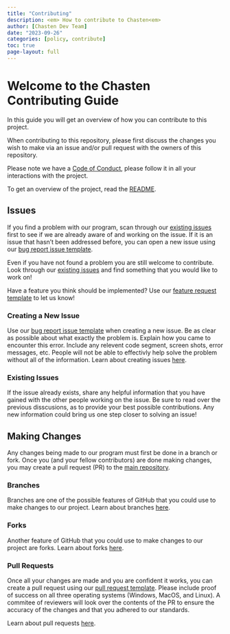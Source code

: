 ```yaml
---
title: "Contributing"
description: <em> How to contribute to Chasten<em>
author: [Chasten Dev Team]
date: "2023-09-26"
categories: [policy, contribute]
toc: true
page-layout: full
---
```


# Welcome to the Chasten Contributing Guide

In this guide you will get an overview of how you can contribute to this project.

When contributing to this repository, please first discuss the changes you wish to make via an issue and/or pull request with the owners of this repository.

Please note we have a [Code of Conduct](CODE_OF_CONDUCT.md), please follow it in all your interactions with the project.

To get an overview of the project, read the [README](README.md).

## Issues

If you find a problem with our program, scan through our [existing issues](https://github.com/AstuteSource/chasten/issues) first to see if we are already aware of and working on the issue. If it is an issue that hasn't been addressed before, you can open a new issue using our [bug report issue template](.github/ISSUE_TEMPLATE/bug_report.md).

Even if you have not found a problem you are still welcome to contribute. Look through our [existing issues](https://github.com/AstuteSource/chasten/issues) and find something that you would like to work on!

Have a feature you think should be implemented? Use our [feature request template](.github/ISSUE_TEMPLATE/feature_request.md) to let us know!

### Creating a New Issue

Use our [bug report issue template](.github/ISSUE_TEMPLATE/bug_report.md) when creating a new issue. Be as clear as possible about what exactly the problem is. Explain how you came to encounter this error. Include any relevent code segment, screen shots, error messages, etc. People will not be able to effectivly help solve the problem without all of the information. Learn about creating issues [here](https://docs.github.com/en/issues/tracking-your-work-with-issues/creating-an-issue).

### Existing Issues

If the issue already exists, share any helpful information that you have gained with the other people working on the issue. Be sure to read over the previous disscusions, as to provide your best possible contributions. Any new information could bring us one step closer to solving an issue!

## Making Changes

Any changes being made to our program must first be done in a branch or fork. Once you (and your fellow contributors) are done making changes, you may create a pull request (PR) to the [main repository](https://github.com/AstuteSource/chasten).

### Branches

Branches are one of the possible features of GitHub that you could use to make changes to our project. Learn about branches [here](https://docs.github.com/en/pull-requests/collaborating-with-pull-requests/proposing-changes-to-your-work-with-pull-requests/about-branches).

### Forks

Another feature of GitHub that you could use to make changes to our project are forks. Learn about forks [here](https://docs.github.com/en/pull-requests/collaborating-with-pull-requests/working-with-forks/about-forks).

### Pull Requests

Once all your changes are made and you are confident it works, you can create a pull request using our [pull request template](pull_request_template.md). Please include proof of success on all three operating systems (Windows, MacOS, and Linux). A commitee of reviewers will look over the contents of the PR to ensure the accuracy of the changes and that you adhered to our standards.

Learn about pull requests [here](https://docs.github.com/en/pull-requests/collaborating-with-pull-requests/proposing-changes-to-your-work-with-pull-requests/about-pull-requests).
